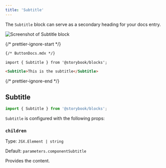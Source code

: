 ```yaml
---
title: 'Subtitle'
---
```


<YouTubeCallout id="uAA1JvLcl-w" title="Avoid Documentation Nightmares with Storybook's Subtitle Doc Block" params='start=98' />

The `Subtitle` block can serve as a secondary heading for your docs entry.

![Screenshot of Subtitle block](./doc-block-title-subtitle-description.png)

{/* prettier-ignore-start */}
```md
{/* ButtonDocs.mdx */}

import { Subtitle } from '@storybook/blocks';

<Subtitle>This is the subtitle</Subtitle>
```
{/* prettier-ignore-end */}

## Subtitle

```js
import { Subtitle } from '@storybook/blocks';
```

`Subtitle` is configured with the following props:

### `children`

Type: `JSX.Element | string`

Default: `parameters.componentSubtitle`

Provides the content.
